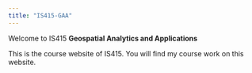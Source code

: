 ```yaml
---
title: "IS415-GAA"
---
```


Welcome to IS415 **Geospatial Analytics and Applications**

This is the course website of IS415. You will find my course work on this website.
